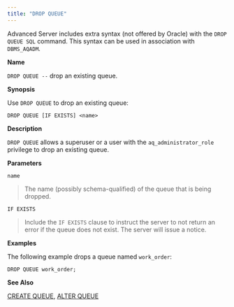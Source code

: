 ```yaml
---
title: "DROP QUEUE"
---
```


<div id="drop_queue" class="registered_link"></div>


Advanced Server includes extra syntax (not offered by Oracle) with the `DROP QUEUE SQL` command. This syntax can be used in association with `DBMS_AQADM`.

**Name**

`DROP QUEUE --` drop an existing queue.

**Synopsis**

Use `DROP QUEUE` to drop an existing queue:

``` text
DROP QUEUE [IF EXISTS] <name>
```

**Description**

`DROP QUEUE` allows a superuser or a user with the `aq_administrator_role` privilege to drop an existing queue.

**Parameters**

`name`

> The name (possibly schema-qualified) of the queue that is being dropped.

`IF EXISTS`

> Include the `IF EXISTS` clause to instruct the server to not return an error if the queue does not exist. The server will issue a notice.

**Examples**

The following example drops a queue named `work_order`:

``` text
DROP QUEUE work_order;
```

**See Also**

[CREATE QUEUE](#create_queue), [ALTER QUEUE](#alter_queue)

